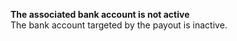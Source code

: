   
<Card title="121006" href="/development-resources/errors/codes/121006">  

 **The associated bank account is not active**  
 The bank account targeted by the payout is inactive.  

</Card>
